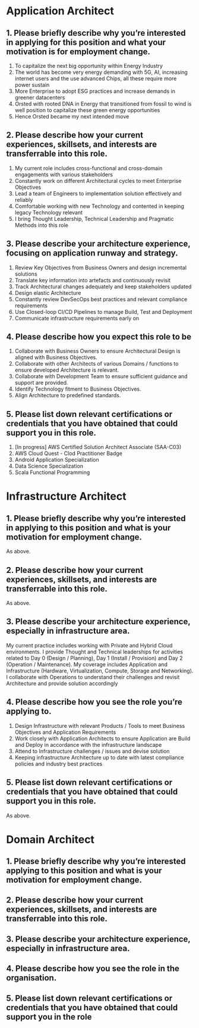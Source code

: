 # Application Architect

## 1. Please briefly describe why you’re interested in applying for this position and what your motivation is for employment change.

1. To capitalize the next big opportunity within Energy Industry
2. The world has become very energy demanding with 5G, AI, increasing internet users and the use advanced Chips, all these require more power sustain
3. More Enterprise to adopt ESG practices and increase demands in greener datacenters
4. Orsted with rooted DNA in Energy that transitioned from fossil to wind is well position to capitalize these green energy opportunities
5. Hence Orsted became my next intended move

## 2. Please describe how your current experiences, skillsets, and interests are transferrable into this role.

1. My current role includes cross-functional and cross-domain engagements with various stakeholders
2. Constantly work on different Architectural cycles to meet Enterprise Objectives
3. Lead a team of Engineers to implementation solution effectively and reliably
4. Comfortable working with new Technology and contented in keeping legacy Technology relevant
5. I bring Thought Leadership, Technical Leadership and Pragmatic Methods into this role

## 3. Please describe your architecture experience, focusing on application runway and strategy.

1. Review Key Objectives from Business Owners and design incremental solutions
2. Translate key information into artefacts and continuously revisit
3. Track Architectural changes adequately and keep stakeholders updated
4. Design elastic Architecture
5. Constantly review DevSecOps best practices and relevant compliance requirements
6. Use Closed-loop CI/CD Pipelines to manage Build, Test and Deployment
7. Communicate infrastructure requirements early on

## 4. Please describe how you expect this role to be

1. Collaborate with Business Owners to ensure Architectural Design is aligned with Business Objectives.
2. Collaborate with other Architects of various Domains / functions to ensure developed Architecture is relevant.
3. Collaborate with Development Team to ensure sufficient guidance and support are provided.
4. Identify Technology fitment to Business Objectives.
5. Align Architecture to predefined standards. 

## 5. Please list down relevant certifications or credentials that you have obtained that could support you in this role.

1. [In progress] AWS Certified Solution Architect Associate (SAA-C03)
2. AWS Cloud Quest - Clod Practitioner Badge 
3. Android Application Specialization 
4. Data Science Specialization 
5. Scala Functional Programming

# Infrastructure Architect

## 1. Please briefly describe why you’re interested in applying to this position and what is your motivation for employment change.

As above.

## 2. Please describe how your current experiences, skillsets, and interests are transferrable into this role.

As above.

## 3. Please describe your architecture experience, especially in infrastructure area.

My current practice includes working with Private and Hybrid Cloud environments. I provide Thought and Technical leaderships for activities related to Day 0 (Design / Planning), Day 1 (Install / Provision) and Day 2 (Operation / Maintenance). My coverage includes Application and Infrastructure (Hardware, Virtualization, Compute, Storage and Networking). I collaborate with Operations to understand their challenges and revisit Architecture and provide solution accordingly

## 4. Please describe how you see the role you’re applying to.

1. Design Infrastructure with relevant Products / Tools to meet Business Objectives and Application Requirements
2. Work closely with Application Architects to ensure Application are Build and Deploy in accordance with the infrastructure landscape
3. Attend to Infrastructure challenges / issues and devise solution
4. Keeping infrastructure Architecture up to date with latest compliance policies and industry best practices

## 5. Please list down relevant certifications or credentials that you have obtained that could support you in this role.

As above.

# Domain Architect

## 1. Please briefly describe why you’re interested applying to this position and what is your motivation for employment change.

## 2. Please describe how your current experiences, skillsets, and interests are transferrable into this role.

## 3. Please describe your architecture experience, especially in infrastructure area.

## 4. Please describe how you see the role in the organisation.

## 5. Please list down relevant certifications or credentials that you have obtained that could support you in the role
